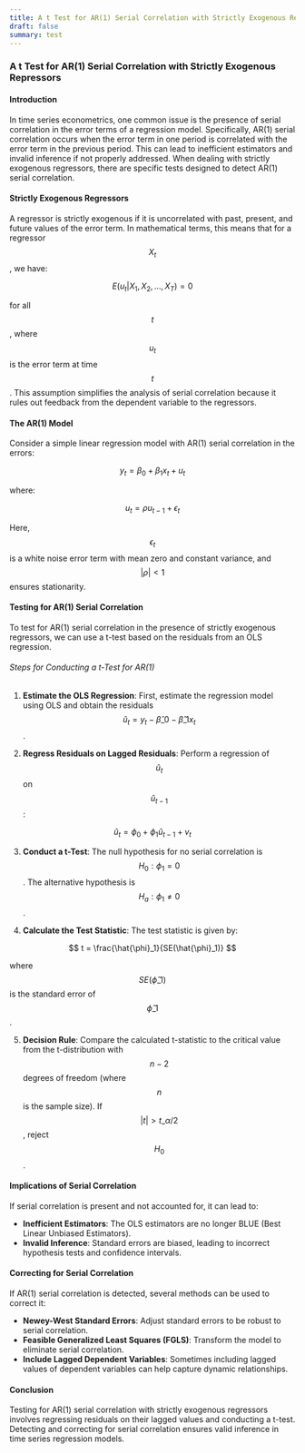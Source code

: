 ```yaml
---
title: A t Test for AR(1) Serial Correlation with Strictly Exogenous Repressors
draft: false
summary: test
---
```



<TOCInline toc={props.toc} asDisclosure />

### A t Test for AR(1) Serial Correlation with Strictly Exogenous Repressors

#### Introduction

In time series econometrics, one common issue is the presence of serial correlation in the error terms of a regression model. Specifically, AR(1) serial correlation occurs when the error term in one period is correlated with the error term in the previous period. This can lead to inefficient estimators and invalid inference if not properly addressed. When dealing with strictly exogenous regressors, there are specific tests designed to detect AR(1) serial correlation.

#### Strictly Exogenous Regressors

A regressor is strictly exogenous if it is uncorrelated with past, present, and future values of the error term. In mathematical terms, this means that for a regressor $$ X_t $$, we have:

$$
E(u_t | X_1, X_2, \ldots, X_T) = 0
$$

for all $$ t $$, where $$ u_t $$ is the error term at time $$ t $$. This assumption simplifies the analysis of serial correlation because it rules out feedback from the dependent variable to the regressors.

#### The AR(1) Model

Consider a simple linear regression model with AR(1) serial correlation in the errors:

$$
y_t = \beta_0 + \beta_1 x_{t} + u_t
$$

where:

$$
u_t = \rho u_{t-1} + \epsilon_t
$$

Here, $$ \epsilon_t $$ is a white noise error term with mean zero and constant variance, and $$ |\rho| < 1 $$ ensures stationarity.

#### Testing for AR(1) Serial Correlation

To test for AR(1) serial correlation in the presence of strictly exogenous regressors, we can use a t-test based on the residuals from an OLS regression.

###### Steps for Conducting a t-Test for AR(1)

1. **Estimate the OLS Regression**: First, estimate the regression model using OLS and obtain the residuals $$ \hat{u}_t = y_t - \hat{\beta}\_0 - \hat{\beta}\_1 x_{t} $$.

2. **Regress Residuals on Lagged Residuals**: Perform a regression of $$ \hat{u}_t $$ on $$ \hat{u}_{t-1} $$:

$$
\hat{u}_t = \phi_0 + \phi_1 \hat{u}_{t-1} + v_t
$$

3. **Conduct a t-Test**: The null hypothesis for no serial correlation is $$ H_0: \phi_1 = 0 $$. The alternative hypothesis is $$ H_a: \phi_1 \neq 0 $$.

4. **Calculate the Test Statistic**: The test statistic is given by:

$$
t = \frac{\hat{\phi}_1}{SE(\hat{\phi}_1)}
$$

where $$ SE(\hat{\phi}\_1) $$ is the standard error of $$ \hat{\phi}\_1 $$.

5. **Decision Rule**: Compare the calculated t-statistic to the critical value from the t-distribution with $$ n-2 $$ degrees of freedom (where $$ n $$ is the sample size). If $$ |t| > t\_{\alpha/2} $$, reject $$ H_0 $$.

#### Implications of Serial Correlation

If serial correlation is present and not accounted for, it can lead to:

- **Inefficient Estimators**: The OLS estimators are no longer BLUE (Best Linear Unbiased Estimators).
- **Invalid Inference**: Standard errors are biased, leading to incorrect hypothesis tests and confidence intervals.

#### Correcting for Serial Correlation

If AR(1) serial correlation is detected, several methods can be used to correct it:

- **Newey-West Standard Errors**: Adjust standard errors to be robust to serial correlation.
- **Feasible Generalized Least Squares (FGLS)**: Transform the model to eliminate serial correlation.
- **Include Lagged Dependent Variables**: Sometimes including lagged values of dependent variables can help capture dynamic relationships.

#### Conclusion

Testing for AR(1) serial correlation with strictly exogenous regressors involves regressing residuals on their lagged values and conducting a t-test. Detecting and correcting for serial correlation ensures valid inference in time series regression models.
